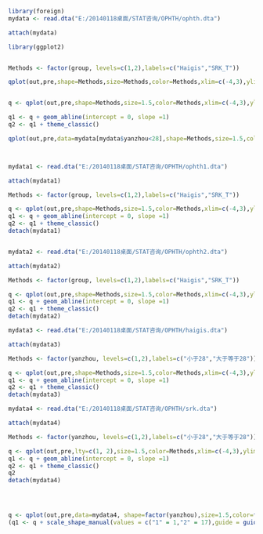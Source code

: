 ```{r}


library(foreign)
mydata <- read.dta("E:/20140118桌面/STAT咨询/OPHTH/ophth.dta")

attach(mydata)

library(ggplot2)


Methods <- factor(group, levels=c(1,2),labels=c("Haigis","SRK_T"))

qplot(out,pre,shape=Methods,size=Methods,color=Methods,xlim=c(-4,3),ylim=c(-4,3),xlab="实际屈光",ylab="预测屈光",)


q <- qplot(out,pre,shape=Methods,size=1.5,color=Methods,xlim=c(-4,3),ylim=c(-4,3),xlab="实际屈光",ylab="预测屈光")

q1 <- q + geom_abline(intercept = 0, slope =1)
q2 <- q1 + theme_classic()

qplot(out,pre,data=mydata[mydata$yanzhou<28],shape=Methods,size=1.5,color=Methods,xlim=c(-4,3),ylim=c(-4,3),xlab="实际屈光",ylab="预测屈光")



mydata1 <- read.dta("E:/20140118桌面/STAT咨询/OPHTH/ophth1.dta")

attach(mydata1)

Methods <- factor(group, levels=c(1,2),labels=c("Haigis","SRK_T"))

q <- qplot(out,pre,shape=Methods,size=1.5,color=Methods,xlim=c(-4,3),ylim=c(-4,3),xlab="实际屈光",ylab="预测屈光")
q1 <- q + geom_abline(intercept = 0, slope =1)
q2 <- q1 + theme_classic()
detach(mydata1)


mydata2 <- read.dta("E:/20140118桌面/STAT咨询/OPHTH/ophth2.dta")

attach(mydata2)

Methods <- factor(group, levels=c(1,2),labels=c("Haigis","SRK_T"))

q <- qplot(out,pre,shape=Methods,size=1.5,color=Methods,xlim=c(-4,3),ylim=c(-4,3),xlab="实际屈光",ylab="预测屈光")
q1 <- q + geom_abline(intercept = 0, slope =1)
q2 <- q1 + theme_classic()
detach(mydata2)

mydata3 <- read.dta("E:/20140118桌面/STAT咨询/OPHTH/haigis.dta")

attach(mydata3)

Methods <- factor(yanzhou, levels=c(1,2),labels=c("小于28","大于等于28"))

q <- qplot(out,pre,shape=Methods,size=1.5,color=Methods,xlim=c(-4,3),ylim=c(-4,3),xlab="实际屈光",ylab="预测屈光")
q1 <- q + geom_abline(intercept = 0, slope =1)
q2 <- q1 + theme_classic()
detach(mydata3)

mydata4 <- read.dta("E:/20140118桌面/STAT咨询/OPHTH/srk.dta")

attach(mydata4)

Methods <- factor(yanzhou, levels=c(1,2),labels=c("小于28","大于等于28"))

q <- qplot(out,pre,lty=c(1, 2),size=1.5,color=Methods,xlim=c(-4,3),ylim=c(-4,3),xlab="实际屈光",ylab="预测屈光")
q1 <- q + geom_abline(intercept = 0, slope =1)
q2 <- q1 + theme_classic()
q2
detach(mydata4)




q <- qplot(out,pre,data=mydata4, shape=factor(yanzhou),size=1.5,color=factor(yanzhou),xlim=c(-4,3),ylim=c(-4,3),xlab="实际屈光",ylab="预测屈光")
(q1 <- q + scale_shape_manual(values = c("1" = 1,"2" = 17),guide = guide_legend(title = "V"))+scale_color_manual(values = c("1" = "blue","2" = "red"),guide = guide_legend(title = "V"))+geom_abline(intercept = 0, slope =1)+ theme_classic())

```
